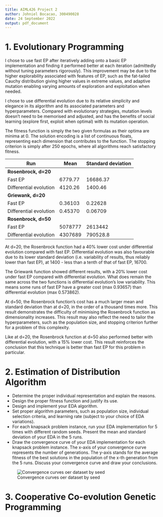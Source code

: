 ```yaml
---
title: AIML426 Project 2
author: Johniel Bocacao, 300490028
date: 24 September 2022
output: pdf_document
---
```


# 1. Evolutionary Programming

I chose to use fast EP after iteratively adding onto a basic EP implementation and finding it performed better at each iteration (admittedly without tuning parameters rigorously). This improvement may be due to the higher explorability associated with features of EP, such as the fat-tailed Cauchy distribution giving higher values in extreme values, and adaptive mutation enabling varying amounts of exploration and exploitation when needed.

I chose to use differential evolution due to its relative simplicity and elegance in its algorithm and its associated parameters and hyperparameters. Compared with evolutionary strategies, mutation levels doesn't need to be memorised and adjusted, and has the benefits of social learning (explore first, exploit when optimal) with its mutation operation.

The fitness function is simply the two given formulas as their optima are minima at 0. The solution encoding is a list of continuous floats, representing each dimension that contributes to the function. The stopping criterion is simply after 250 epochs, where all algorithms reach satisfactory fitness.

| Run                    | Mean    | Standard deviation |
|------------------------|---------|--------------------|
| **Rosenbrock, d=20**   |
| Fast EP                | 6779.77 | 16686.37           |
| Differential evolution | 4120.26 | 1400.46            |
| **Griewank, d=20**     |
| Fast EP                | 0.36103 | 0.22628            |
| Differential evolution | 0.45370 | 0.06709            |
| **Rosenbrock, d=50**   |
| Fast EP                | 5078777 | 2613442            |
| Differential evolution | 4307689 | 790528.8           |

At d=20, the Rosenbrock function had a 40% lower cost under differential evolution compared with fast EP. Differential evolution was also favourable due to its lower standard deviation (i.e. variability of results, thus reliably lower than fast EP), at 1400 - less than a tenth of that of fast EP, 16700.

The Griewank function showed different results, with a 20% lower cost under fast EP compared with differential evolution. What does remain the same across the two functions is differential evolution's low variability. This means some runs of fast EP have a greater cost (max 0.93657) than differential evolution (max 0.573862).

At d=50, the Rosenbrock function's cost has a much larger mean and standard deviation than at d=20, in the order of a thousand times more. This result demonstrates the difficulty of minimising the Rosenbrock function as dimensionality increases. This result may also reflect the need to tailor the hyperparameters, such as the population size, and stopping criterion further for a problem of this complexity.

Like at d=20, the Rosenbrock function at d=50 also performed better with differential evolution, with a 15% lower cost. This result reinforces the conclusion that this technique is better than fast EP for this problem in particular.

# 2. Estimation of Distribution Algorithm
* Determine the proper individual representation and explain the reasons.
* Design the proper fitness function and justify its use.
* Design and implement your EDA algorithm.
* Set proper algorithm parameters, such as population size, individual selection criteria, and learning rate (subject to your choice of EDA variations).
* For each knapsack problem instance, run your EDA implementation for 5 times with different random seeds. Present the mean and standard deviation of your EDA in the 5 runs.
* Draw the convergence curve of your EDA implementation for each knapsack problem instance. The x-axis of your convergence curve represents the number of generations. The y-axis stands for the average fitness of the best solutions in the population of the x-th generation from the 5 runs. Discuss your convergence curve and draw your conclusions.

![Convergence curves oer dataset by seed](out/fig1.png)

# 3. Cooperative Co-evolution Genetic Programming


